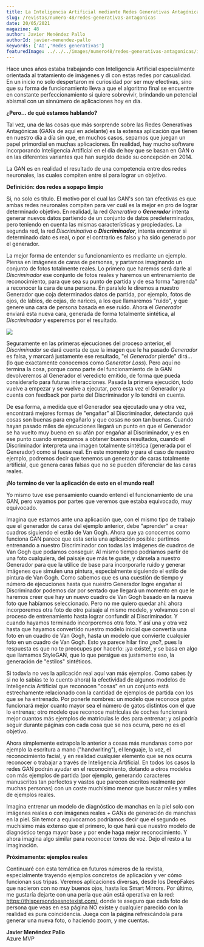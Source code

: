 ```yaml
---
title: La Inteligencia Artificial mediante Redes Generativas Antagónicas (GAN's)
slug: /revistas/numero-48/redes-generativas-antagonicas
date: 20/05/2021
magazine: 48
author: Javier Menéndez Pallo
authorId: javier-menendez-pallo
keywords: ['AI','Redes generativas']
featuredImage: ../../../images/numero48/redes-generativas-antagonicas/image3.png
---
```



Hace unos años estaba trabajando con Inteligencia Artificial
especialmente orientada al tratamiento de imágenes y di con estas redes
por casualidad. En un inicio no solo despertaron mi curiosidad por ser
muy efectivas, sino que su forma de funcionamiento lleva a que el
algoritmo final se encuentre en constante perfeccionamiento si quiere
sobrevivir, brindando un potencial abismal con un sinnúmero de
aplicaciones hoy en día.

**¿Pero... de qué estamos hablando?**

Tal vez, una de las cosas que más sorprende sobre las Redes Generativas
Antagónicas (GANs de aquí en adelante) es la extensa aplicación que
tienen en nuestro día a día sin que, en muchos casos, sepamos que juegan
un papel primordial en muchas aplicaciones. En realidad, hay mucho
software incorporando Inteligencia Artificial en el día de hoy que se
basan en GAN o en las diferentes variantes que han surgido desde su
concepción en 2014.

La GAN es en realidad el resultado de una competencia entre dos redes
neuronales, las cuales compiten entre sí para lograr un objetivo.

**Definición: dos redes a sopapo limpio**

Si, no solo es título. El motivo por el cual las GAN's son tan efectivas
es que ambas redes neuronales compiten para ver cuál es la mejor en pro
de lograr determinado objetivo. En realidad, la red *Generativa* o
***Generador*** intenta generar nuevos datos partiendo de un
conjunto de datos predeterminados, pero teniendo en cuenta las mismas
características y propiedades. La segunda red, la red *Discriminativa* o
***Discriminador***, intenta encontrar si determinado dato es
real, o por el contrario es falso y ha sido generado por el generador.

La mejor forma de entender su funcionamiento es mediante un ejemplo.
Piensa en imágenes de caras de personas, y partamos imaginando un
conjunto de fotos totalmente reales. Lo primero que haremos será darle
al *Discriminador* ese conjunto de fotos reales y haremos un
entrenamiento de reconocimiento, para que sea su punto de partida y de
esa forma "aprenda" a reconocer la cara de una persona. En paralelo le
diremos a nuestro Generador que coja determinados datos de partida, por
ejemplo, fotos de ojos, de labios, de cejas, de narices, a los que
llamaremos "ruido", y que genere una cara de persona basada en ese
ruido. Ahora el *Generador* enviará esta nueva cara, generada de forma
totalmente sintética, al *Discriminador* y esperemos por el resultado.

![](../../../images/numero48/redes-generativas-antagonicas/image3.png)

Seguramente en las primeras ejecuciones
del proceso anterior, el *Discriminador* se dará cuenta de que la imagen
que le ha pasado *Generador* es falsa, y marcará justamente ese
resultado, "el *Generador* pierde" dirá... (lo que exactamente conocemos
como *Generator Loss*). Pero aquí no termina la cosa, porque como parte
del funcionamiento de la GAN devolveremos al Generador el veredicto
emitido, de forma que pueda considerarlo para futuras interacciones.
Pasada la primera ejecución, todo vuelve a empezar y se vuelve a
ejecutar, pero esta vez el Generador ya cuenta con feedback por parte
del Discriminador y lo tendrá en cuenta.

De esa forma, a medida que el Generador sea ejecutado una y otra vez,
encontrará mejores formas de "engañar" al Discriminador, detectando qué
cosas son buenas para engañarlo y que cosas no son tan buenas. Cuando
hayan pasado miles de ejecuciones llegará un punto en que el Generador
se ha vuelto muy bueno en su afán por engañar al Discriminador, y es en
ese punto cuando empezamos a obtener buenos resultados, cuando el
Discriminador interpreta una imagen totalmente sintética (generada por
el Generador) como si fuese real. En este momento y para el caso de
nuestro ejemplo, podremos decir que tenemos un generador de caras
totalmente artificial, que genera caras falsas que no se pueden
diferenciar de las caras reales.

**¡No termino de ver la aplicación de esto en el mundo real!**

Yo mismo tuve ese pensamiento cuando entendí el funcionamiento de una
GAN, pero vayamos por partes que veremos que estaba equivocado, muy
equivocado.

Imagina que estamos ante una aplicación que, con el mismo tipo de
trabajo que el generador de caras del ejemplo anterior, debe "aprender"
a crear cuadros siguiendo el estilo de Van Gogh. Ahora que ya conocemos
como funciona GAN parece que esta sería una aplicación posible: partimos
entrenando a nuestro Discriminador con todas las imágenes de cuadros de
Van Gogh que podamos conseguir. Al mismo tiempo podríamos partir de una
foto cualquiera, del paisaje que más te guste, y dársela a nuestro
Generador para que la utilice de base para incorporarle ruido y generar
imágenes que simulen una pintura, especialmente siguiendo el estilo de
pintura de Van Gogh. Como sabemos que es una cuestión de tiempo y número
de ejecuciones hasta que nuestro Generador logre engañar al
Discriminador podemos dar por sentado que llegará un momento en que le
haremos creer que hay un nuevo cuadro de Van Gogh basado en la nueva
foto que habíamos seleccionado. Pero no me quiero quedar ahí: ahora
incorporemos otra foto de otro paisaje al mismo modelo, y volvamos con
el proceso de entrenamiento hasta lograr confundir al Discriminador. Y
cuando hayamos terminado incorporemos otra foto. Y así una y otra vez
hasta que hayamos convertido nuestro modelo inicial que convertía una
foto en un cuadro de Van Gogh, hasta un modelo que convierte cualquier
foto en un cuadro de Van Gogh. Esto ya parece hilar fino ¿no?, pues la
respuesta es que no te preocupes por hacerlo: ¡ya existe!, y se basa en
algo que llamamos StyleGAN, que lo que persigue es justamente eso, la
generación de "estilos" sintéticos.

Si todavía no ves la aplicación real aquí van más ejemplos. Como sabes
(y si no lo sabías te lo cuento ahora) la efectividad de algunos modelos
de Inteligencia Artificial que reconocen "cosas" en un conjunto está
estrechamente relacionado con la cantidad de ejemplos de partida con los
que se ha entrenado. Por ponerle nombres: un modelo que reconoce gatos
funcionará mejor cuanto mayor sea el número de gatos distintos con el
que lo entrenas; otro modelo que reconoce matrículas de coches
funcionará mejor cuantos más ejemplos de matrículas le des para
entrenar; y así podría seguir durante páginas con cada cosa que se nos
ocurra, pero no es el objetivo.

Ahora simplemente extrapola lo anterior a cosas más mundanas como por
ejemplo la escritura a mano ("handwriting"), el lenguaje, la voz, el
reconocimiento facial, y en realidad cualquier elemento que se nos
ocurra reconocer o trabajar a través de Inteligencia Artificial. En
todos los casos la redes GAN podrán ayudar en el reconocimiento, dotando
a otros modelos con más ejemplos de partida (por ejemplo, generando
caracteres manuscritos tan perfectos y vastos que parecen escritos
realmente por muchas personas) con un coste muchísimo menor que buscar
miles y miles de ejemplos reales.

Imagina entrenar un modelo de diagnóstico de manchas en la piel solo con
imágenes reales o con imágenes reales + GANs de generación de manchas en
la piel. Sin temor a equivocarnos podríamos decir que el segundo es
muchísimo más extenso que el primero, lo que hará que nuestro modelo de
diagnóstico tenga mayor base y por ende haga mejor reconocimiento. Y
ahora imagina algo similar para reconocer tonos de voz. Dejo el resto a
tu imaginación.

**Próximamente: ejemplos reales**

Continuaré con esta temática en futuros números de la revista,
especialmente trayendo ejemplos concretos de aplicación y ver cómo
funcionan sus tripas. Veremos aplicaciones diversas, desde los DeepFakes
que nacieron con no muy buenos ojos, hasta los Smart Mirrors. Por
último, me gustaría dejarte con una perla que aún está operativa en la
red: https://thispersondoesnotexist.com/, donde te aseguro que cada
foto de persona que veas en esa página NO existe y cualquier parecido
con la realidad es pura coincidencia. Juega con la página refrescándola
para generar una nueva foto, o haciendo zoom, y me cuentas.

**Javier Menéndez Pallo** <br />
Azure MVP 
 
